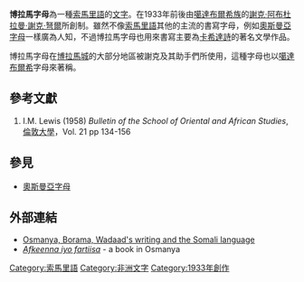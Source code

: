 {{Infobox Writing system
|name= 博拉馬字母/Borama
|family=
|languages= [[索馬里語|索馬里語]]
|type= [[字母系統|字母系統]]
|iso15924=
}}

'''博拉馬字母'''為一種[[索馬里語|索馬里語]]的[[文字|文字]]。在1933年前後由[[噶達布爾希族|噶達布爾希族]]的[[謝克·阿布杜拉曼·謝克·弩爾|謝克·阿布杜拉曼·謝克·弩爾]]所創制。雖然不像[[索馬里語|索馬里語]]其他的主流的書寫字母，例如[[奧斯曼亞字母|奧斯曼亞字母]]一樣廣為人知，不過博拉馬字母也用來書寫主要為[[卡希達詩|卡希達詩]]的著名文學作品。

博拉馬字母在[[博拉马_(索马里)|博拉馬城]]的大部分地區被謝克及其助手們所使用，這種字母也以[[噶達布爾希|噶達布爾希]]字母來著稱。

==參考文獻==
{{refbegin}}
#I.M. Lewis (1958) ''Bulletin of the School of Oriental and African Studies'', [[倫敦大學|倫敦大學]]，Vol. 21 pp 134-156
{{refend}}

==參見==
*[[奧斯曼亞字母|奧斯曼亞字母]]

==外部連結==
*[http://www.omniglot.com/writing/somali.htm Osmanya, Borama, Wadaad's writing and the Somali language]{{Wayback|url=http://www.omniglot.com/writing/somali.htm |date=20181109054623 }} {{en}}
*[http://www.evertype.com/standards/iso10646/pdf/afkeenna-iyo-fartiisa.pdf ''Afkeenna iyo fartiisa'']{{Wayback|url=http://www.evertype.com/standards/iso10646/pdf/afkeenna-iyo-fartiisa.pdf |date=20160303183901 }} - a book in Osmanya {{en}}

{{writingsystem-stub}}

[[Category:索馬里語|Category:索馬里語]]
[[Category:非洲文字|Category:非洲文字]]
[[Category:1933年創作|Category:1933年創作]]
